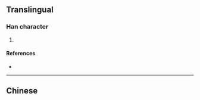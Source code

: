 {{also|靆}}
{{character info/new}}
==Translingual==

===Han character===
{{Han char|rn=28|rad=厶|as=13|sn=15|four=|canj=MIYLE,XMIYL|ids=⿰云逮}}

# {{defn|Han|sort=厶13}}

====References====
* {{Han ref|kx=0088.011|hdz=10389.140|uh=53C7|ud=21447}}

----

==Chinese==
{{zh-see|靆}}